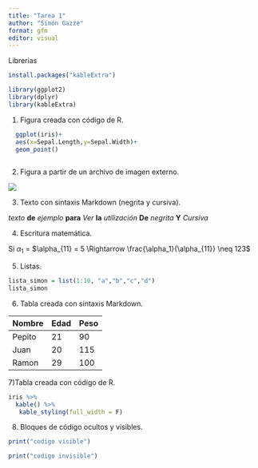 ```yaml
---
title: "Tarea 1"
author: "Simón Gazze"
format: gfm
editor: visual
---
```


Librerias

```r

install.packages("kableExtra")

library(ggplot2)
library(dplyr)
library(kableExtra)
```

1)  Figura creada con código de R.

```r
  ggplot(iris)+ 
  aes(x=Sepal.Length,y=Sepal.Width)+
  geom_point()
  
```

2)  Figura a partir de un archivo de imagen externo.

![](https://media.istockphoto.com/id/2138135335/es/foto/concepto-de-flujo-de-git-diagrama-de-software-de-desarrollo-flujo-de-trabajo-de-proceso-de.jpg?s=612x612&w=0&k=20&c=3WQtWaUhJXBbhrUIotTmNunzYElJ7hdBal5trMLXxPk=)

3)  Texto con sintaxis Markdown (negrita y cursiva).

*texto* **de** *ejemplo* **para** *Ver* **la** *utilización* **De** *negrita* **Y** *Cursiva*

4)  Escritura matemática.

Si $\alpha_1$ = $\alpha_{11} = 5 \Rightarrow \frac{\alpha_1}{\alpha_{11}} \neq 123$

5)  Listas.

```r
lista_simon = list(1:10, "a","b","c","d")
lista_simon
```

6)  Tabla creada con sintaxis Markdown.

| Nombre | Edad | Peso |
|--------|------|------|
| Pepito | 21   | 90   |
| Juan   | 20   | 115  |
| Ramon  | 29   | 100  |

7)Tabla creada con código de R.

```r
iris %>%
  kable() %>%
   kable_styling(full_width = F) 

```

8)  Bloques de código ocultos y visibles.

```r
print("codigo visible")
```

```r
print("codigo invisible")
```
